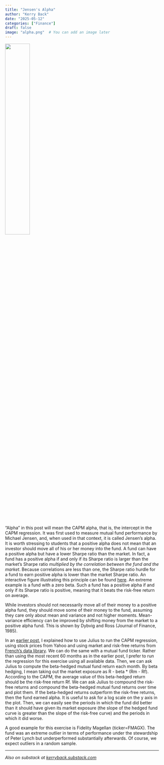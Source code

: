 ```yaml
---
title: "Jensen's Alpha"
author: "Kerry Back"
date: "2025-05-12"
categories: ["Finance"]
draft: false
image: "alpha.png"  # You can add an image later
---
```


![](alpha.png){width=40% fig-align="center"}

"Alpha" in this post will mean the CAPM alpha, that is, the intercept in the CAPM regression.  It was first used to measure mutual fund performance by Michael Jensen, and, when used in that context, it is called Jensen's alpha.  It is worth stressing to students that a positive alpha does not mean that an investor should move all of his or her money into the fund.  A fund can have a positive alpha but have a lower Sharpe ratio than the market.  In fact, a fund has a positive alpha if and only if its Sharpe ratio is larger than the market's Sharpe ratio *multiplied by the correlation between the fund and the market*.  Because correlations are less than one, the Sharpe ratio hurdle for a fund to earn positive alpha is lower than the market Sharpe ratio.  An interactive figure illustrating this principle can be found [here](https://learn-investments.rice-business.org/capm/alphas-sharpes).  An extreme example is a fund with a zero beta.  Such a fund has a positive alpha if and only if its Sharpe ratio is positive, meaning that it beats the risk-free return on average.

While investors should not necessarily move all of their money to a positive alpha fund, they should move some of their money to the fund, assuming they care only about mean and variance and not higher moments.  Mean-variance efficiency can be improved by shifting money from the market to a positive alpha fund.  This is shown by Dybvig and Ross (Journal of Finance, 1985).

In an [earlier post](https://finance-with-ai/02-capm), I explained how to use Julius to run the CAPM regression, using stock prices from Yahoo and using market and risk-free returns from [French's data library](https://mba.tuck.dartmouth.edu/pages/faculty/ken.french/data_library.html).  We can do the same with a mutual fund ticker.  Rather than using the most recent 60 months as in the earlier post, I prefer to run the regression for this exercise using all available data.  Then, we can ask Julius to compute the beta-hedged mutual fund return each month.  By beta hedging, I mean taking out the market exposure as
R - beta * (Rm - Rf).  According to the CAPM, the average value of this beta-hedged return should be the risk-free return Rf.  We can ask Julius to compound the risk-free returns and compound the beta-hedged mutual fund returns over time and plot them.  If the beta-hedged returns outperform the risk-free returns, then the fund earned alpha.  It is useful to ask for a log scale on the y axis in the plot.  Then, we can easily see the periods in which the fund did better than it should have given its market exposure (the slope of the hedged fund curve is greater than the slope of the risk-free curve) and the periods in which it did worse.

A good example for this exercise is Fidelity Magellan (ticker=FMAGX).  The fund was an extreme outlier in terms of performance under the stewardship of Peter Lynch but underperformed substantially afterwards.  Of course, we expect outliers in a random sample.

---

*Also on substack at [kerryback.substack.com](https://kerryback.substack.com)*